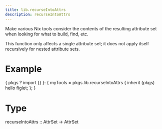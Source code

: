 ```yaml
---
title: lib.recurseIntoAttrs
description: recurseIntoAttrs
---
```



Make various Nix tools consider the contents of the resulting
attribute set when looking for what to build, find, etc.

This function only affects a single attribute set; it does not
apply itself recursively for nested attribute sets.

# Example

{ pkgs ? import <nixpkgs> {} }:
{
myTools = pkgs.lib.recurseIntoAttrs {
inherit (pkgs) hello figlet;
};
}

# Type

recurseIntoAttrs :: AttrSet -> AttrSet
